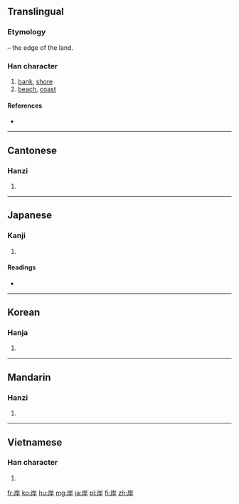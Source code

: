 {{also|崖}}
==Translingual==
===Etymology===
{{Han compound|屵|t1=cliff|干|ls=psc|c1=s|c2=p}} – the edge of the land.

===Han character===
{{Han char|rn=46|rad=山|as=05|sn=8|four=2224<sub>1</sub>|canj=山一一十 (UMMJ)}}

# [[bank]], [[shore]]
# [[beach]], [[coast]]

====References====
* {{Han ref|kx=0310.030|dkj=08009|dj=0610.070|hdz=10766.040|uh=5CB8|ud=23736|bh=A9A4|bd=43428}}

----

==Cantonese==

===Hanzi===
{{yue-hanzi|jyut=ngon6|y=ngon6}}

# {{defn|lang=yue|sort=山05}}

----

==Japanese==

===Kanji===
{{ja-kanji|grade=3|rs=山05}}

# {{defn|lang=ja|sort=山05}}

====Readings====
* {{ja-readings|on=[[がん]] (gan)|kun=[[きし]] (kishi)}}

----

==Korean==

===Hanja===
{{ko-hanja|hangeul=안|rv=an|mr=an}}

# {{defn|lang=ko|sort=山05}}

----

==Mandarin==

===Hanzi===
{{cmn-hanzi|pin=[[àn]] ([[an4]])|wg=an<sup>4</sup>}}

# {{defn|lang=cmn|sort=山05}}

----

==Vietnamese==

===Han character===
{{vi-hantu|[[ngạn]], [[ngàn]], [[ngan]]|rs=山05}}

# {{defn|lang=vi|sort=山05}}

[[fr:岸]]
[[ko:岸]]
[[hu:岸]]
[[mg:岸]]
[[ja:岸]]
[[pl:岸]]
[[fi:岸]]
[[zh:岸]]